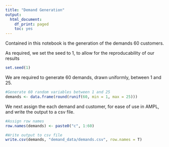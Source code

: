 ```yaml
---
title: "Demand Generation"
output:
  html_document:
    df_print: paged
    toc: yes
---
```


Contained in this notebook is the generation of the demands 60 customers.

As required, we set the seed to 1, to allow for the reproducability of our results

```r
set.seed(1)
```


We are required to generate 60 demands, drawn uniformly, between 1 and 25.

```r
#Generate 60 random variables between 1 and 25
demands <- data.frame(round(runif(60, min = 1, max = 25)))
```

We next assign the each demand and customer, for ease of use in AMPL, and write the output to a csv file.

```r
#Assign row names
row.names(demands) <- paste0("c", 1:60)

#Write output to csv file
write.csv(demands, "demand_data/demands.csv", row.names = T)
```

